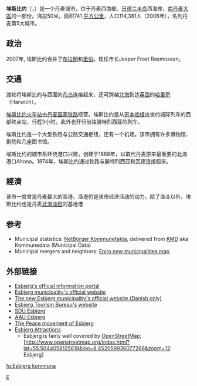 {{Infobox settlement
<!--See the Table at Infobox Settlement for all fields and descriptions of usage-->
<!-- Basic info ---------------->
| name = Esbjerg
| other_name =
| native_name = <!-- for cities whose native name is not in English -->
| nickname =
| settlement_type = <!--For Town or Village (Leave blank for the default City)-->
| motto =
<!-- images and maps ----------->
| image_skyline = Esbjerg - Marktplatz2.jpg
| imagesize =
| image_caption = 埃斯比約主廣場及創始人國王克利斯蒂安九世像
| image_flag =
| flag_size =
| image_seal =
| seal_size =
| image_shield =
| shield_size =
| image_map =
| mapsize =
| map_caption =
| image_map1 =
| mapsize1 =
| map_caption1 =
| pushpin_map = Denmark<!-- the name of a location map as per http://en.wikipedia.org/wiki/Template:Location_map -->
| pushpin_label_position =right
| pushpin_map_caption =在丹麥的位置
| pushpin_mapsize =
<!-- Location ------------------>
| coordinates_display = inline,title
| coordinates_region = DK
| subdivision_type = 國家
| subdivision_name = [[丹麥|丹麥]]
| subdivision_type1 = [[丹麥大區|大區]]
| subdivision_name1 = [[南丹麥大區|南丹麥大區]]
| subdivision_type2 = [[丹麥自治市|自治市]]
| subdivision_name2 = [[埃斯比約自治市|埃斯比約自治市]]
<!-- Politics ----------------->
| government_footnotes =
| government_type =
| leader_title =市長
| leader_name =[[Johnny_Søtrup|Johnny Søtrup]]
| established_title = 成立於
| established_date = 1868
| established_title2 = 城市憲章
| established_date2 = 1899
| established_title3 =劃入自治市
| established_date3 = 2007年1月1日
<!-- Area --------------------->
| area_magnitude =
| area_footnotes =
| area_total_km2 = 742.5
| area_land_km2 = <!--See table @ Template:Infobox Settlement for details on automatic unit conversion-->
| area_water_km2 =
| area_urban_km2 = 15
| area_metro_km2 =
<!-- Population ----------------------->
| population_as_of = 2013
| population_footnotes =
| population_note =
| population_total = 71491
| population_density_km2 = auto
| population_metro =
| population_density_metro_km2 =
| population_urban =
| population_density_urban_km2 =
<!-- General information --------------->
| timezone = [[Central_European_Time|CET]]
| utc_offset = +1
| timezone_DST = [[Central_European_Summer_Time|CEST]]
| utc_offset_DST = +2
| latd = 55 | latm = 29 | lats = | latNS = N
| longd = 08 | longm = 27 | longs = | longEW = E
| elevation_footnotes = <!--for references: use <ref> </ref> tags-->
| elevation_m = 11
| elevation_ft =
<!-- Area/postal codes & others -------->
| postal_code_type =郵編
| postal_code = 6700-6715
| area_code = (+45) 7
| blank_name =
| blank_info =
| blank1_name =
| blank1_info =
| website = [http://www.esbjerg.dk/ www.esbjerg.dk]
| footnotes =
}}
'''埃斯比约'''（{{lang-da|Esbjerg}}，{{IPA-da|ˈesˌpjɛɐ̯ˀ}}）是一个丹麦城市，位于丹麦西南部、[[日德兰半岛|日德兰半岛]]西海岸，[[南丹麦大區|南丹麦大區]]的一部份。海拔50米。面积741 [[平方公里|平方公里]]，人口114,381人（2006年），名列丹麦第5大城市。

== 政治 ==
2007年, 埃斯比约合并了[[布拉明|布拉明]]和[[里伯|里伯]]。现任市长Jesper Frost Rasmussen。
== 交通 ==
渡轮将埃斯比约与西面的[[凡岛|凡岛]]连接起来，还可跨越[[北海_(大西洋)|北海]]到达[[英国|英国]]的[[哈里奇|哈里奇]]（Harwich）。 

[[埃斯比约火车站|埃斯比约火车站]]由[[丹麦国家铁路|丹麦国家铁路]]经营。埃斯比约是从[[哥本哈根|哥本哈根]]出发的城际列车的西部终点站，行程3小时，此外也开行前往腓特烈西亚的列车。 

埃斯比约是一个大型铁路与公路交通枢纽，还有一个机场。该市拥有许多博物馆、剧院和几座图书馆。

埃斯比约的城市系环绕港口兴建，创建于1868年，以取代丹麦原来最重要的北海港口Altona。1874年，埃斯比约通过铁路与腓特烈西亚和瓦德连接起来。

== 經濟 ==
该市一度曾是丹麦最大的渔港，渔港仍是该市经济活动的动力。除了渔业以外，埃斯比约也是丹麦[[北海油田|北海油田]]的基地港 <!-- . Companies like Mærsk Oil & Gas, [http://www.ramboll.dk/eng/sites/other+sites/soilgas/default.htm Ramboll Oil & Gas], [http://www.abb.dk//cawp/dkabb501/7909b5d79ba1159cc12572a3003906b1.aspx ABB A/S],[[COWI|COWI]] and Atkins Denmark all have offshore related activities in the city.

Esbjerg is one of the central towns of the [[University_of_Southern_Denmark|University of Southern Denmark]], and is also home to a branch of [[Aalborg_University|Aalborg University]]. -->
== 参考 ==
* Municipal statistics: [https://web.archive.org/web/20070812152043/http://www2.netborger.dk/Kommunefakta/ NetBorger Kommunefakta], delivered from [http://www.kmd.dk/ KMD] {{Wayback|url=http://www.kmd.dk/ |date=20201111190200 }} aka Kommunedata (Municipal Data)
* Municipal mergers and neighbors: [https://web.archive.org/web/20061208085744/http://kommune.eniro.dk/region/media/nyekommuner.shtml Eniro new municipalities map]

== 外部链接 ==
{{commonscat|Esbjerg}}
* [http://www.esbjerg.dk/ Esbjerg's official information portal] {{Wayback|url=http://www.esbjerg.dk/ |date=20060831225808 }}
* [http://www.esbjergkommune.dk/ Esbjerg municipality's official website] {{Wayback|url=http://www.esbjergkommune.dk/ |date=20100820132748 }}
* [http://www.nyesbjergkommune.dk The new Esbjerg municipality's official website (Danish only)] {{Wayback|url=http://www.nyesbjergkommune.dk/ |date=20141218031540 }}
* [https://web.archive.org/web/20070928181507/http://www.visitesbjerg.dk/default_gb.htm Esbjerg Tourism Bureau's website]
* [https://web.archive.org/web/20050403140639/http://www.sdu.dk/E/Esbjerg.html SDU Esbjerg]
* [http://www.aaue.dk/main/uk/ AAU Esbjerg] {{Wayback|url=http://www.aaue.dk/main/uk/ |date=20200326214849 }}
* [http://www.peaceweb.dk/peace.htm The Peace movement of Esbjerg] {{Wayback|url=http://www.peaceweb.dk/peace.htm |date=20200326214854 }}
* [https://web.archive.org/web/20070911200126/http://www.adenmarkattraction.com/denmark-attractions/esbjerg.html Esbjerg Attractions]
** Esbjerg is fairly well covered by [[OpenStreetMap|OpenStreetMap]]; [http://www.openstreetmap.org/index.html?lat=55.5044058125618&lon=8.452059936077266&zoom=12: Esbjerg] {{Wayback|url=http://www.openstreetmap.org/index.html?lat=55.5044058125618&lon=8.452059936077266&zoom=12: |date=20070927183244 }}

[[Category:南丹麦大区城市|E]]

[[fo:Esbjerg_kommuna|fo:Esbjerg kommuna]]